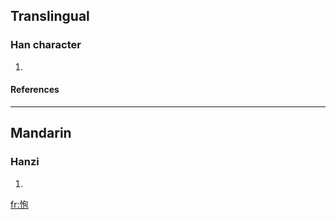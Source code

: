 ==Translingual==
===Han character===
{{Han char|rn=61|rad=心|as=05|sn=8|four=9701<sub>2</sub>|canj=心心口山 (PPRU)}}
# {{defn|Han|sort=心05}}
====References====
{{Han ref|kx=0379.120|dkj=10426|dj=0707.200|hdz=42287.090|uh=6009|ud=24585|bh=CCAF|bd=52399}}
----
==Mandarin==
===Hanzi===
{{cmn-hanzi|pin=[[bǎo]] (bao3)|wg=pao<sup>3</sup>}}
# {{defn|Mandarin}}

[[fr:怉]]